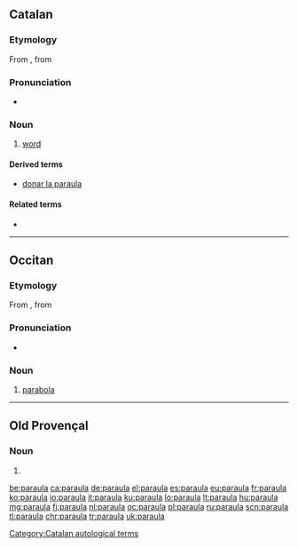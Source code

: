 ==Catalan==

===Etymology===
From {{etyl|la|ca}} {{term|parabola|lang=la}}, from {{etyl|grc|ca}} {{term|παραβολή|lang=grc}}

===Pronunciation===
* {{IPA|/paˈraula/|lang=ca}}

===Noun===
{{ca-noun|f}}

# [[word]]

====Derived terms====
* [[donar la paraula]] {{gloss|to promise}}

====Related terms====
* {{l|ca|parlar}}

[[Category:Catalan autological terms]]

----

==Occitan==

===Etymology===
From {{etyl|la|oc}} {{term|parabola|lang=la}}, from {{etyl|grc|oc}} {{term|παραβολή|lang=grc}}

===Pronunciation===
* {{IPA|/paˈraula/|lang=oc}}

===Noun===
{{oc-noun|f}}

# [[parabola]]

----

==Old Provençal==

===Noun===
{{pro-noun|f}}

# {{alternative form of|paraulla|lang=pro}}

[[be:paraula]]
[[ca:paraula]]
[[de:paraula]]
[[el:paraula]]
[[es:paraula]]
[[eu:paraula]]
[[fr:paraula]]
[[ko:paraula]]
[[io:paraula]]
[[it:paraula]]
[[ku:paraula]]
[[lo:paraula]]
[[lt:paraula]]
[[hu:paraula]]
[[mg:paraula]]
[[fj:paraula]]
[[nl:paraula]]
[[oc:paraula]]
[[pl:paraula]]
[[ru:paraula]]
[[scn:paraula]]
[[tl:paraula]]
[[chr:paraula]]
[[tr:paraula]]
[[uk:paraula]]